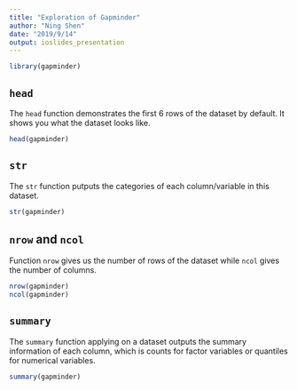 ```yaml
---
title: "Exploration of Gapminder"
author: "Ning Shen"
date: "2019/9/14"
output: ioslides_presentation
---
```


```r
library(gapminder)
```

## `head`
The `head` function demonstrates the first 6 rows of the dataset by default. It shows you what the dataset looks like.

```r
head(gapminder)
```

## `str`
The `str` function putputs the categories of each column/variable in this dataset.

```r
str(gapminder)
```

## `nrow` and `ncol`
Function `nrow` gives us the number of rows of the dataset while `ncol` gives the number of columns.

```r
nrow(gapminder)
ncol(gapminder)
```

## `summary`
The `summary` function applying on a dataset outputs the summary information of each column, which is counts for factor variables or quantiles for numerical variables.

```r
summary(gapminder)
```

